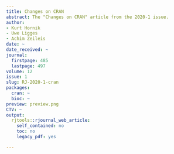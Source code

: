 ```yaml
---
title: Changes on CRAN
abstract: The "Changes on CRAN" article from the 2020-1 issue.
author:
- Kurt Hornik
- Uwe Ligges
- Achim Zeileis
date: ~
date_received: ~
journal:
  firstpage: 485
  lastpage: 497
volume: 12
issue: 1
slug: RJ-2020-1-cran
packages:
  cran: ~
  bioc: ~
preview: preview.png
CTV: ~
output:
  rjtools::rjournal_web_article:
    self_contained: no
    toc: no
    legacy_pdf: yes

---
```

